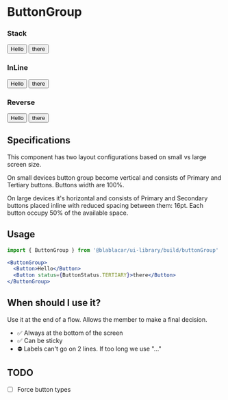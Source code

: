 

<Meta title="Buttons|ButtonGroup" />

# ButtonGroup

### Stack

<Preview>
  <Story name="Stack">
    <ButtonGroup>
      <Button>Hello</Button>
      <Button status={ButtonStatus.TERTIARY}>there</Button>
    </ButtonGroup>
  </Story>
</Preview>

### InLine

<Preview>
  <Story name="InLine">
    <ButtonGroup isInline>
      <Button>Hello</Button>
      <Button status={ButtonStatus.TERTIARY}>there</Button>
    </ButtonGroup>
  </Story>
</Preview>

### Reverse

<Preview>
  <Story name="Reverse">
    <ButtonGroup isReverse>
      <Button>Hello</Button>
      <Button status={ButtonStatus.TERTIARY}>there</Button>
    </ButtonGroup>
  </Story>
</Preview>

## Specifications

This component has two layout configurations based on small vs large screen size.

On small devices button group become vertical and consists of Primary and Tertiary buttons. Buttons width are 100%.

On large devices it's horizontal and consists of Primary and Secondary buttons placed inline with reduced spacing between them: 16pt.
Each button occupy 50% of the available space.

## Usage

```jsx
import { ButtonGroup } from '@blablacar/ui-library/build/buttonGroup'

<ButtonGroup>
  <Button>Hello</Button>
  <Button status={ButtonStatus.TERTIARY}>there</Button>
</ButtonGroup>
```

<Props of={ButtonGroup} />

## When should I use it?

Use it at the end of a flow. Allows the member to make a final decision.

- ✅ Always at the bottom of the screen
- ✅ Can be sticky
- ⛔️ Labels can't go on 2 lines. If too long we use "…"

## TODO

- [ ] Force button types
